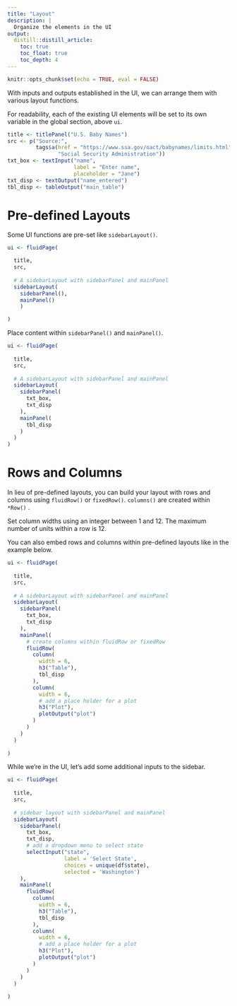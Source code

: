 ```yaml
---
title: "Layout"
description: |
  Organize the elements in the UI
output: 
  distill::distill_article:
    toc: true
    toc_float: true
    toc_depth: 4
---
```


```r
knitr::opts_chunk$set(echo = TRUE, eval = FALSE)
```

With inputs and outputs established in the UI, we can arrange them with various layout functions.

For readability, each of the existing UI elements will be set to its own variable in the global section, above `ui`.

```r
title <- titlePanel("U.S. Baby Names")
src <- p("Source:",
         tags$a(href = "https://www.ssa.gov/oact/babynames/limits.html",
                "Social Security Administration"))
txt_box <- textInput("name", 
                     label = "Enter name",
                     placeholder = "Jane")
txt_disp <- textOutput("name_entered")
tbl_disp <- tableOutput("main_table")
```


# Pre-defined Layouts

Some UI functions are pre-set like `sidebarLayout()`.

```r
ui <- fluidPage(

  title,
  src,
  
  # A sidebarLayout with sidebarPanel and mainPanel
  sidebarLayout(
    sidebarPanel(),
    mainPanel()
    )

)
```

Place content within `sidebarPanel()` and `mainPanel()`.

```r
ui <- fluidPage(
  
  title,
  src,
  
  # A sidebarLayout with sidebarPanel and mainPanel
  sidebarLayout(
    sidebarPanel(
      txt_box,
      txt_disp
    ),
    mainPanel(
      tbl_disp
    )
  )
)

```

# Rows and Columns

In lieu of pre-defined layouts, you can build your layout with rows and columns using `fluidRow()` or `fixedRow()`. `columns()` are created within `*Row()` . 

<aside>
Set column widths using an integer between 1 and 12. The maximum number of units within a row is 12.
</aside>

You can also embed rows and columns within pre-defined layouts like in the example below.

```r
ui <- fluidPage(
  
  title,
  src,
  
  # A sidebarLayout with sidebarPanel and mainPanel
  sidebarLayout(
    sidebarPanel(
      txt_box,
      txt_disp
    ),
    mainPanel(
      # create columns within fluidRow or fixedRow 
      fluidRow(
        column(
          width = 6,
          h3("Table"),
          tbl_disp
        ),
        column(
          width = 6,
          # add a place holder for a plot
          h3("Plot"),
          plotOutput("plot")
        )
      )
    )
  )
  
)
```

While we're in the UI, let's add some additional inputs to the sidebar.

```r
ui <- fluidPage(
  
  title,
  src,
  
  # sidebar layout with sidebarPanel and mainPanel
  sidebarLayout(
    sidebarPanel(
      txt_box,
      txt_disp,
      # add a dropdown menu to select state
      selectInput("state",
                  label = 'Select State',
                  choices = unique(df$state),
                  selected = 'Washington')
    ),
    mainPanel(
      fluidRow(
        column(
          width = 6,
          h3("Table"),
          tbl_disp
        ),
        column(
          width = 6,
          # add a place holder for a plot
          h3("Plot"),
          plotOutput("plot")
        )
      )
    )
  )
  
)
```




